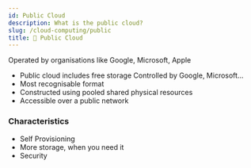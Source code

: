 ```yaml
---
id: Public Cloud
description: What is the public cloud?
slug: /cloud-computing/public
title: 📢 Public Cloud
---
```



Operated by organisations like Google, Microsoft, Apple

- Public cloud includes free storage Controlled by Google, Microsoft...
- Most recognisable format
- Constructed using pooled shared physical resources
- Accessible over a public network

### Characteristics
- Self Provisioning
- More storage, when you need it
- Security